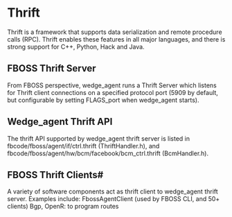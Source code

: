 # Thrift

Thrift is a framework that supports data serialization and remote procedure calls (RPC). Thrift enables these features in all major languages, and there is strong support for C++, Python, Hack and Java.

## FBOSS Thrift Server

From FBOSS perspective, wedge_agent runs a Thrift Server which listens for Thrift client connections on a specified protocol port (5909 by default, but configurable by setting FLAGS_port when wedge_agent starts).

## Wedge_agent Thrift API

The thrift API supported by wedge_agent thrift server is listed in fbcode/fboss/agent/if/ctrl.thrift (ThriftHandler.h), and fbcode/fboss/agent/hw/bcm/facebook/bcm_ctrl.thrift (BcmHandler.h).


## FBOSS Thrift Clients#

A variety of software components act as thrift client to wedge_agent thrift server. Examples include:
FbossAgentClient (used by FBOSS CLI, and 50+ clients)
Bgp, OpenR: to program routes

